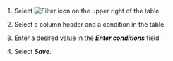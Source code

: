 <ProdImg img='db-bottom-table-filter.png' desc='Filter' />

1. Select ![Filter icon](/img/ico-filter.svg) on the upper right of the table.

2. Select a column header and a condition in the table.

3. Enter a desired value in the **_Enter conditions_** field.

4. Select **_Save_**.
